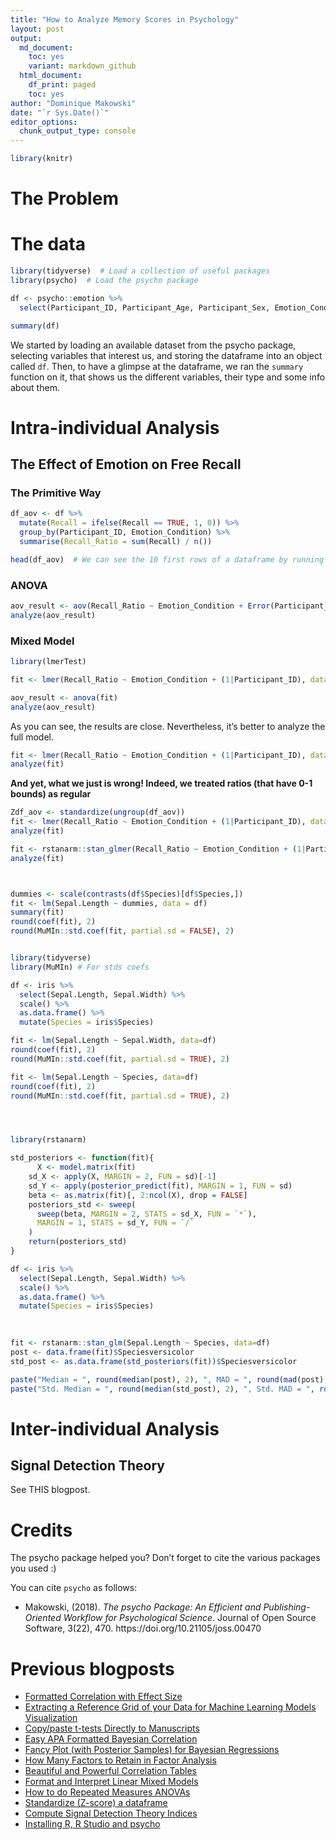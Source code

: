 ```yaml
---
title: "How to Analyze Memory Scores in Psychology"
layout: post
output:
  md_document:
    toc: yes
    variant: markdown_github
  html_document:
    df_print: paged
    toc: yes
author: "Dominique Makowski"
date: "`r Sys.Date()`"
editor_options: 
  chunk_output_type: console
---
```



```r
library(knitr)
```


# The Problem

# The data

```r
library(tidyverse)  # Load a collection of useful packages 
library(psycho)  # Load the psycho package

df <- psycho::emotion %>% 
  select(Participant_ID, Participant_Age, Participant_Sex, Emotion_Condition, Autobiographical_Link, Recall)

summary(df)
```

We started by loading an available dataset from the psycho package, selecting variables that interest us, and storing the dataframe into an object called `df`. Then, to have a glimpse at the dataframe, we ran the `summary` function on it, that shows us the different variables, their type and some info about them.



# Intra-individual Analysis

## The Effect of Emotion on Free Recall

### The Primitive Way


```r
df_aov <- df %>% 
  mutate(Recall = ifelse(Recall == TRUE, 1, 0)) %>% 
  group_by(Participant_ID, Emotion_Condition) %>% 
  summarise(Recall_Ratio = sum(Recall) / n())

head(df_aov)  # We can see the 10 first rows of a dataframe by running the "head()" function
```

### ANOVA

```r
aov_result <- aov(Recall_Ratio ~ Emotion_Condition + Error(Participant_ID), data=df_aov)
analyze(aov_result)
```


### Mixed Model

```r
library(lmerTest)

fit <- lmer(Recall_Ratio ~ Emotion_Condition + (1|Participant_ID), data=df_aov)

aov_result <- anova(fit)
analyze(aov_result)
```

As you can see, the results are close. Nevertheless, it's better to analyze the full model.

```r
fit <- lmer(Recall_Ratio ~ Emotion_Condition + (1|Participant_ID), data=df_aov)
analyze(fit)
```


**And yet, what we just is wrong! Indeed, we treated ratios (that have 0-1 bounds) as regular **

```r
Zdf_aov <- standardize(ungroup(df_aov))
fit <- lmer(Recall_Ratio ~ Emotion_Condition + (1|Participant_ID), data=Zdf_aov)
analyze(fit)

fit <- rstanarm::stan_glmer(Recall_Ratio ~ Emotion_Condition + (1|Participant_ID), data=Zdf_aov)
analyze(fit)



dummies <- scale(contrasts(df$Species)[df$Species,])
fit <- lm(Sepal.Length ~ dummies, data = df)
summary(fit)
round(coef(fit), 2)
round(MuMIn::std.coef(fit, partial.sd = FALSE), 2)


library(tidyverse)
library(MuMIn) # For stds coefs

df <- iris %>% 
  select(Sepal.Length, Sepal.Width) %>% 
  scale() %>% 
  as.data.frame() %>% 
  mutate(Species = iris$Species)

fit <- lm(Sepal.Length ~ Sepal.Width, data=df)
round(coef(fit), 2)
round(MuMIn::std.coef(fit, partial.sd = TRUE), 2)

fit <- lm(Sepal.Length ~ Species, data=df)
round(coef(fit), 2)
round(MuMIn::std.coef(fit, partial.sd = TRUE), 2)




library(rstanarm)

std_posteriors <- function(fit){
      X <- model.matrix(fit)
    sd_X <- apply(X, MARGIN = 2, FUN = sd)[-1]
    sd_Y <- apply(posterior_predict(fit), MARGIN = 1, FUN = sd)
    beta <- as.matrix(fit)[, 2:ncol(X), drop = FALSE]
    posteriors_std <- sweep(
      sweep(beta, MARGIN = 2, STATS = sd_X, FUN = `*`),
      MARGIN = 1, STATS = sd_Y, FUN = `/`
    )
    return(posteriors_std)
}

df <- iris %>% 
  select(Sepal.Length, Sepal.Width) %>% 
  scale() %>% 
  as.data.frame() %>% 
  mutate(Species = iris$Species)
  
  

fit <- rstanarm::stan_glm(Sepal.Length ~ Species, data=df)
post <- data.frame(fit)$Speciesversicolor
std_post <- as.data.frame(std_posteriors(fit))$Speciesversicolor

paste("Median = ", round(median(post), 2), ", MAD = ", round(mad(post), 2))
paste("Std. Median = ", round(median(std_post), 2), ", Std. MAD = ", round(mad(std_post), 2))

```

# Inter-individual Analysis

## Signal Detection Theory

See THIS blogpost.





# Credits

The psycho package helped you? Don't forget to cite the various packages you used :)

You can cite `psycho` as follows:

- Makowski, (2018). *The psycho Package: An Efficient and Publishing-Oriented Workflow for Psychological Science*. Journal of Open Source Software, 3(22), 470. https://doi.org/10.21105/joss.00470


# Previous blogposts

- [Formatted Correlation with Effect Size](https://neuropsychology.github.io/psycho.R/2018/06/28/analyze_correlation.html)
- [Extracting a Reference Grid of your Data for Machine Learning Models Visualization](https://neuropsychology.github.io/psycho.R/2018/06/25/refdata.html)
- [Copy/paste t-tests Directly to Manuscripts](https://neuropsychology.github.io/psycho.R/2018/06/19/analyze_ttest.html)
- [Easy APA Formatted Bayesian Correlation](https://neuropsychology.github.io/psycho.R/2018/06/11/bayesian_correlation.html)
- [Fancy Plot (with Posterior Samples) for Bayesian Regressions](https://neuropsychology.github.io/psycho.R/2018/06/03/plot_bayesian_model.html)
- [How Many Factors to Retain in Factor Analysis](https://neuropsychology.github.io/psycho.R/2018/05/24/n_factors.html)
- [Beautiful and Powerful Correlation Tables](https://neuropsychology.github.io/psycho.R/2018/05/20/correlation.html)
- [Format and Interpret Linear Mixed Models](https://neuropsychology.github.io/psycho.R/2018/05/10/interpret_mixed_models.html)
- [How to do Repeated Measures ANOVAs](https://neuropsychology.github.io/psycho.R/2018/05/01/repeated_measure_anovas.html)
- [Standardize (Z-score) a dataframe](https://neuropsychology.github.io/psycho.R/2018/03/29/standardize.html)
- [Compute Signal Detection Theory Indices](https://neuropsychology.github.io/psycho.R/2018/03/29/SDT.html)
- [Installing R, R Studio and psycho](https://neuropsychology.github.io/psycho.R/2018/03/21/installingR.html)
